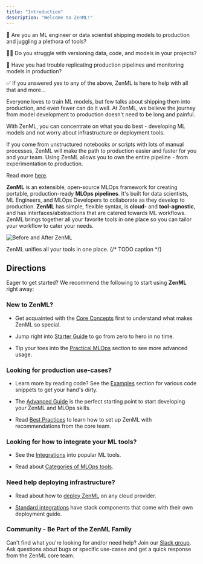 ```yaml
---
title: "Introduction"
description: "Welcome to ZenML!"
---
```


🤹 Are you an ML engineer or data scientist shipping models to production and juggling a plethora of tools?

🤷‍♂️ Do you struggle with versioning data, code, and models in your projects?

👀 Have you had trouble replicating production pipelines and monitoring models in production?

✅ If you answered yes to any of the above, ZenML is here to help with all that and more...

Everyone loves to train ML models, but few talks about shipping them into production, and even fewer can do it well. At ZenML, we believe the journey from model development to production doesn't need to be long and painful.

With ZenML, you can concentrate on what you do best - developing ML models and not worry about infrastructure or deployment tools.

If you come from unstructured notebooks or scripts with lots of manual processes, ZenML will make the path to production easier and faster for you and your team. Using ZenML allows you to own the entire pipeline - from experimentation to production.

Read more [here](https://blog.zenml.io/why-zenml/).

**ZenML** is an extensible, open-source MLOps framework for creating portable, production-ready **MLOps pipelines**. It's built for data scientists, ML Engineers, and MLOps Developers to collaborate as they develop to production. **ZenML** has simple, flexible syntax, is **cloud-** and **tool-agnostic**, and has interfaces/abstractions that are catered towards ML workflows. ZenML brings together all your favorite tools in one place so you can tailor your workflow to cater your needs.

![Before and After ZenML](/images/getting-started/sam-side-by-side-full-text.png)

ZenML unifies all your tools in one place. {/* TODO caption */}

## Directions

Eager to get started? We recommend the following to start using **ZenML** right away:

### New to ZenML?

- Get acquainted with the [Core Concepts](/getting-started/core-concepts) first to understand what makes ZenML so special.

- Jump right into [Starter Guide](/starter-guide/pipelines) to go from zero to hero in no time.

- Tip your toes into the [Practical MLOps](/advanced-guide/practical-mlops) section to see more advanced usage.

### Looking for production use-cases?

- Learn more by reading code? See the [Examples](https://github.com/zenml-io/zenml/blob/release/0.31.1/docs/book/examples/examples-and-use-cases.md) section for various code snippets to get your hand's dirty.

- The [Advanced Guide](/advanced-guide/practical-mlops) is the perfect starting point to start developing your ZenML and MLOps skills.

- Read [Best Practices](/guidelines/best-practices) to learn how to set up ZenML with recommendations from the core team.

### Looking for how to integrate your ML tools?

- See the [Integrations](/component-gallery/integrations) into popular ML tools.

- Read about [Categories of MLOps tools](/component-gallery/categories).

### Need help deploying infrastructure?

- Read about how to [deploy ZenML](/getting-started/deploying-zenml) on any cloud provider.

- [Standard integrations](/component-gallery/integrations) have stack components that come with their own deployment guide.

### **Community** - Be Part of the ZenML Family

Can't find what you're looking for and/or need help? Join our [Slack group](https://zenml.io/slack-invite/). Ask questions about bugs or specific use-cases and get a quick response from the ZenML core team.
